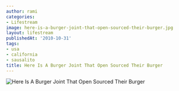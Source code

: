 ```yaml
---
author: rami
categories:
- Lifestream
image: here-is-a-burger-joint-that-open-sourced-their-burger.jpg
layout: lifestream
publishedAt: '2010-10-31'
tags:
- usa
- california
- sausalito
title: Here Is A Burger Joint That Open Sourced Their Burger
---
```


![Here Is A Burger Joint That Open Sourced Their Burger](/assets/images/content/lifestream/here-is-a-burger-joint-that-open-sourced-their-burger.jpg)
